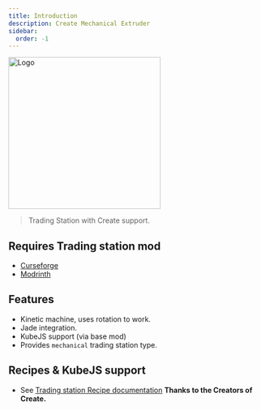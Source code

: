 ```yaml
---
title: Introduction
description: Create Mechanical Extruder
sidebar:
  order: -1
---
```


<img width="300" height="300" src="/mechanical-trading-station-logo.png" alt="Logo"/>

> Trading Station with Create support.

## Requires Trading station mod
- [Curseforge](https://www.curseforge.com/minecraft/mc-mods/trading-station "Curseforge")
- [Modrinth](https://modrinth.com/mod/trading-station "Modrinth")

## Features
- Kinetic machine, uses rotation to work.
- Jade integration.
- KubeJS support (via base mod)
- Provides `mechanical` trading station type.

## Recipes & KubeJS support
- See [Trading station Recipe documentation](/mods/trading-station/recipes)
**Thanks to the Creators of Create.**